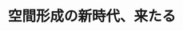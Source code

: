 ﻿---
title: "空間形成の新時代、来たる"
category: "環境・社会理工学院"
vol: 78
interviewee: "土肥 真人"
url: "http://www.dohi-lab.arch.titech.ac.jp/"
tags: ["環境","生命"]
pdf: "78-3-dohi.pdf"
career: ""
pdfurl: "78-3-dohi/78-3-dohi.pdf"
preface: "現代社会において、空間は特定の機能をもたされている。そして、その空間が果たすべき目的を達成するための空間づくりがいたるところで行われている。しかし、ありとあらゆる生命がこうした空間のあり方に順応することは、果たして可能なのだろうか。土肥先生は社会問題、環境問題といった幅広いトピックに、空間のあり方という観点からアプローチする。"
---
